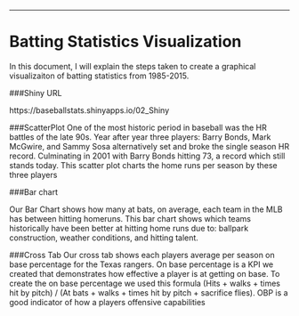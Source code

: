 

---
Batting Statistics Visualization
===

In this document, I will explain the steps taken to create a graphical visualizaiton of batting statistics from 1985-2015.

###Shiny URL

https://baseballstats.shinyapps.io/02_Shiny

###ScatterPlot
One of the most historic period in baseball was the HR battles of the late 90s. Year after year three players: Barry Bonds, Mark McGwire, and Sammy Sosa alternatively set and broke the single season HR record. Culminating in 2001 with Barry Bonds hitting 73, a record which still stands today. This scatter plot charts the home runs per season by these three players


###Bar chart

Our Bar Chart shows how many at bats, on average, each team in the MLB has between hitting homeruns. This bar chart shows which teams historically have been better at hitting home runs due to: ballpark construction, weather conditions, and hitting talent.



###Cross Tab
Our cross tab shows each players average per season on base percentage for the Texas rangers. On base percentage is a KPI we created that demonstrates how effective a player is at getting on base. To create the on base percentage we used this formula (Hits + walks + times hit by pitch) / (At bats + walks + times hit by pitch + sacrifice flies). OBP is a good indicator of how a players offensive capabilities
